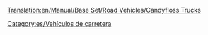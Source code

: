 [[Translation:en/Manual/Base Set/Road Vehicles/Candyfloss Trucks]]

{{es/Vehículo de carretera|nombre    = Camión de Algodón Dulce MightyMover
  |imagen    = en/CandyflossTruck.png
  |precio    = 9.594 € (4.797 £)
  |velocidad = 48 km/h (30 mph)
  |coste     = 842 € (421 £)
  |diseño    = 1935
  |duración  = 15
  |capacidad = 17 toneladas de [[es/Manual/Base Set/Cargos/Algodón dulce|algodón dulce]]
}}
{{es/Vehículo de carretera|nombre    = Camión de Algodón Dulce Powernaught
  |imagen    = en/CandyflossTruck.png
  |precio    = 12.054 € (6.027 £)
  |velocidad = 88 km/h (55 mph)
  |coste     = 1.574 € (787 £)
  |diseño    = 1976
  |duración  = 15
  |capacidad = 19 toneladas de algodón dulce
}}
{{es/Vehículo de carretera|nombre    = Camión de Algodón Dulce Wizzowow
  |imagen    = en/CandyflossTruck.png
  |precio    = 12.874 € (6.437 £)
  |velocidad = 112 km/h (70 mph)
  |coste     = 2.250 € (1.125 £)
  |diseño    = 2013
  |duración  = 15
  |capacidad = 22 toneladas de algodón dulce
}}


[[Category:es/Vehículos de carretera]]